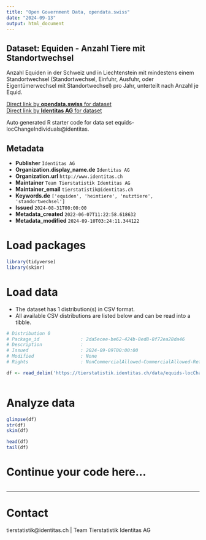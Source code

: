 ```yaml
---
title: "Open Government Data, opendata.swiss"
date: "2024-09-13"
output: html_document
---
```


## Dataset: Equiden - Anzahl Tiere mit Standortwechsel

Anzahl Equiden in der Schweiz und in Liechtenstein mit mindestens einem Standortwechsel (Standortwechsel, Einfuhr, Ausfuhr, oder Eigentümerwechsel mit Standortwechsel) pro Jahr, unterteilt nach Anzahl je Equid.

[Direct link by **opendata.swiss** for dataset](https://opendata.swiss/de/dataset/equiden-anzahl-tiere-mit-standortwechsel)<br>
[Direct link by **Identitas AG** for dataset](https://tierstatistik.identitas.ch/)

Auto generated R starter code for data set equids-locChangeIndividuals@identitas.

## Metadata

- **Publisher** `Identitas AG`
- **Organization.display_name.de** `Identitas AG`
- **Organization.url** `http://www.identitas.ch`
- **Maintainer** `Team Tierstatistik Identitas AG`
- **Maintainer_email** `tierstatistik@identitas.ch`
- **Keywords.de** `['equiden', 'heimtiere', 'nutztiere', 'standortwechsel']`
- **Issued** `2024-08-31T00:00:00`
- **Metadata_created** `2022-06-07T11:22:58.618632`
- **Metadata_modified** `2024-09-10T03:24:11.344122`


# Load packages

```r

library(tidyverse)
library(skimr)

```

# Load data

-   The dataset has 1 distribution(s) in CSV format.
-   All available CSV distributions are listed below and can be read into a tibble.

```r

# Distribution 0
# Package_id               : 2da5ecee-be62-424b-8ed8-8f72ea28da46
# Description              : 
# Issued                   : 2024-09-09T00:00:00
# Modified                 : None
# Rights                   : NonCommercialAllowed-CommercialAllowed-ReferenceRequired

df <- read_delim('https://tierstatistik.identitas.ch/data/equids-locChangeIndividuals.csv')



```

# Analyze data

```r

glimpse(df)
str(df)
skim(df)

head(df)
tail(df)

```

# Continue your code here...

```r

```

------------------------------------------------------------------------

# Contact

tierstatistik@identitas.ch | Team Tierstatistik Identitas AG
